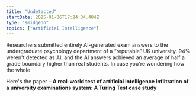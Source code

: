 ```yaml
---
title: "Undetected"
startDate: 2025-01-06T17:24:34.404Z
type: "smidgeon"
topics: ["Artificial Intelligence"]
---
```



Researchers submitted entirely AI-generated exam answers to the undergraduate psychology department of a “reputable” UK university. 94% weren't detected as AI, and the AI answers achieved an average of half a grade boundary higher than real students. In case you're wondering how the whole

Here's the paper – <AcademicReference title="A real-world test of artificial intelligence infiltration of a university examinations system: A Turing Test case study" authors="Scarfe, Watcham, et al." year="2024" href="https://journals.plos.org/plosone/article?id=10.1371/journal.pone.0305354#:~:text=The%20'Turing%20Test'%20is%20now,a%20predefined%20set%20of%20rules" abstract="The recent rise in artificial intelligence systems, such as ChatGPT, poses a fundamental problem for the educational sector. In universities and schools, many forms of assessment, such as coursework, are completed without invigilation. Therefore, students could hand in work as their own which is in fact completed by AI. Since the COVID pandemic, the sector has additionally accelerated its reliance on unsupervised ‘take home exams’. If students cheat using AI and this is undetected, the integrity of the way in which students are assessed is threatened. We report a rigorous, blind study in which we injected 100% AI written submissions into the examinations system in five undergraduate modules, across all years of study, for a BSc degree in Psychology at a reputable UK university. We found that 94% of our AI submissions were undetected. The grades awarded to our AI submissions were on average half a grade boundary higher than that achieved by real students. Across modules there was an 83.4% chance that the AI submissions on a module would outperform a random selection of the same number of real student submissions.">**A real-world test**</AcademicReference> **of artificial intelligence infiltration of a university examinations system: A Turing Test case study**
